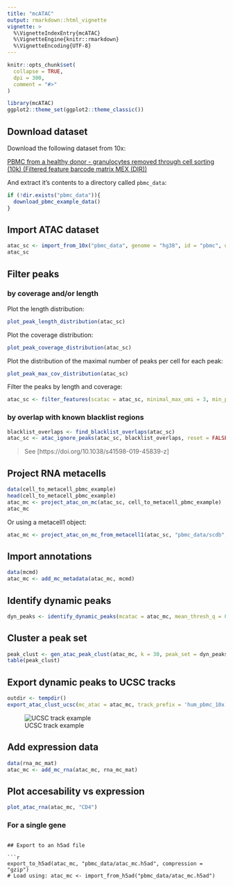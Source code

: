 ```yaml
---
title: "mcATAC"
output: rmarkdown::html_vignette
vignette: >
  %\VignetteIndexEntry{mcATAC}
  %\VignetteEngine{knitr::rmarkdown}
  %\VignetteEncoding{UTF-8}
---
```


```r
knitr::opts_chunk$set(
  collapse = TRUE,
  dpi = 300,
  comment = "#>"
)
```

```r
library(mcATAC)
ggplot2::theme_set(ggplot2::theme_classic())
```

## Download dataset

Download the following dataset from 10x: 

[PBMC from a healthy donor - granulocytes removed through cell sorting (10k) (Filtered feature barcode matrix MEX (DIR))](https://support.10xgenomics.com/single-cell-multiome-atac-gex/datasets/1.0.0/pbmc_granulocyte_sorted_10k?)


And extract it's contents to a directory called `pbmc_data`:

```r
if (!dir.exists("pbmc_data")){
  download_pbmc_example_data()
}
```

## Import ATAC dataset

```r
atac_sc <- import_from_10x("pbmc_data", genome = "hg38", id = "pbmc", description = "PBMC from a healthy donor - granulocytes removed through cell sorting (10k)")
atac_sc
```

## Filter peaks 

### by coverage and/or length

Plot the length distribution:

```r
plot_peak_length_distribution(atac_sc)
```

Plot the coverage distribution:

```r
plot_peak_coverage_distribution(atac_sc)
```

Plot the distribution of the maximal number of peaks per cell for each peak:

```r
plot_peak_max_cov_distribution(atac_sc)
```

Filter the peaks by length and coverage:

```r
atac_sc <- filter_features(scatac = atac_sc, minimal_max_umi = 3, min_peak_length = 200, max_peak_length = 1000)
```

### by overlap with known blacklist regions 

```r
blacklist_overlaps <- find_blacklist_overlaps(atac_sc)
atac_sc <- atac_ignore_peaks(atac_sc, blacklist_overlaps, reset = FALSE)
```

> See [https://doi.org/10.1038/s41598-019-45839-z]

## Project RNA metacells 

```r
data(cell_to_metacell_pbmc_example)
head(cell_to_metacell_pbmc_example)
atac_mc <- project_atac_on_mc(atac_sc, cell_to_metacell_pbmc_example)
atac_mc
```

Or using a metacell1 object: 
```r
atac_mc <- project_atac_on_mc_from_metacell1(atac_sc, "pbmc_data/scdb", "rna")
```
## Import annotations
```r
data(mcmd)
atac_mc <- add_mc_metadata(atac_mc, mcmd)
```
## Identify dynamic peaks
```r
dyn_peaks <- identify_dynamic_peaks(mcatac = atac_mc, mean_thresh_q = 0.05)
```

## Cluster a peak set
```r
peak_clust <- gen_atac_peak_clust(atac_mc, k = 30, peak_set = dyn_peaks)
table(peak_clust)
```

## Export dynamic peaks to UCSC tracks
```r
outdir <- tempdir()
export_atac_clust_ucsc(mc_atac = atac_mc, track_prefix = 'hum_pbmc_10x', normalization = 'lfcom', output_dir = outdir)
```

![UCSC track example](ucsc_output_example.png "Example of UCSC output on human PBMC data from 10X Genomics")


## Add expression data 

```r
data(rna_mc_mat)
atac_mc <- add_mc_rna(atac_mc, rna_mc_mat)
```

## Plot accesability vs expression 

```r
plot_atac_rna(atac_mc, "CD4")
```
### For a single gene

```

## Export to an h5ad file

```r
export_to_h5ad(atac_mc, "pbmc_data/atac_mc.h5ad", compression = "gzip")
# Load using: atac_mc <- import_from_h5ad("pbmc_data/atac_mc.h5ad")
```

